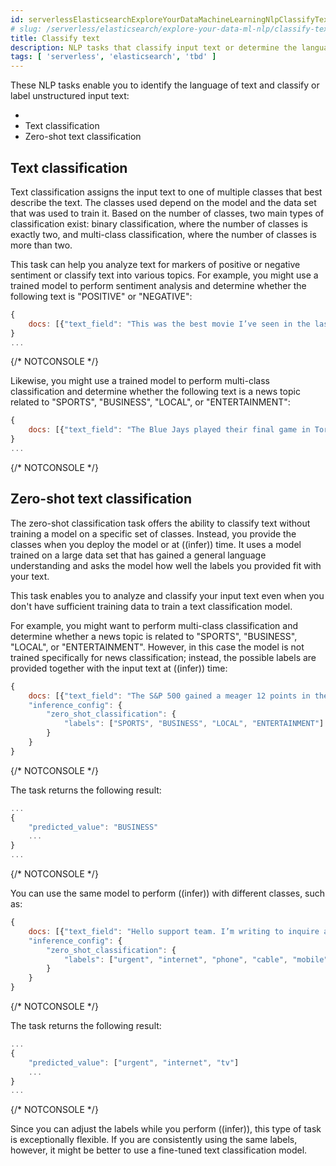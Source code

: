 ```yaml
---
id: serverlessElasticsearchExploreYourDataMachineLearningNlpClassifyText
# slug: /serverless/elasticsearch/explore-your-data-ml-nlp/classify-text
title: Classify text
description: NLP tasks that classify input text or determine the language of text. 
tags: [ 'serverless', 'elasticsearch', 'tbd' ]
---
```


<DocBadge template="technical preview" />
These NLP tasks enable you to identify the language of text and classify or 
label unstructured input text:

* <DocLink id="serverlessElasticsearchExploreYourDataMachineLearningNlpLangIdent"></DocLink>
* <DocLink id="serverlessElasticsearchExploreYourDataMachineLearningNlpClassifyText" section="text-classification">Text classification</DocLink>
* <DocLink id="serverlessElasticsearchExploreYourDataMachineLearningNlpClassifyText" section="zero-shot-text-classification">Zero-shot text classification</DocLink>

## Text classification

Text classification assigns the input text to one of multiple classes that best 
describe the text. The classes used depend on the model and the data set that 
was used to train it. Based on the number of classes, two main types of 
classification exist: binary classification, where the number of classes is 
exactly two, and multi-class classification, where the number of classes is more 
than two.

This task can help you analyze text for markers of positive or negative 
sentiment or classify text into various topics. For example, you might use a 
trained model to perform sentiment analysis and determine whether the following 
text is "POSITIVE" or "NEGATIVE":

```js
{
    docs: [{"text_field": "This was the best movie I’ve seen in the last decade!"}]
}
...
```
{/* NOTCONSOLE */}

Likewise, you might use a trained model to perform multi-class classification 
and determine whether the following text is a news topic related to "SPORTS", 
"BUSINESS", "LOCAL", or "ENTERTAINMENT":

```js
{
    docs: [{"text_field": "The Blue Jays played their final game in Toronto last night and came out with a win over the Yankees, highlighting just how far the team has come this season."}]
}
...
```
{/* NOTCONSOLE */}


## Zero-shot text classification

The zero-shot classification task offers the ability to classify text without 
training a model on a specific set of classes. Instead, you provide the classes 
when you deploy the model or at ((infer)) time. It uses a model trained on a 
large data set that has gained a general language understanding and asks the 
model how well the labels you provided fit with your text.

This task enables you to analyze and classify your input text even when you 
don't have sufficient training data to train a text classification model.

For example, you might want to perform multi-class classification and determine 
whether a news topic is related to "SPORTS", "BUSINESS", "LOCAL", or 
"ENTERTAINMENT". However, in this case the model is not trained specifically for 
news classification; instead, the possible labels are provided together with the 
input text at ((infer)) time:

```js
{
    docs: [{"text_field": "The S&P 500 gained a meager 12 points in the day’s trading. Trade volumes remain consistent with those of the past week while investors await word from the Fed about possible rate increases."}],
    "inference_config": {
        "zero_shot_classification": {
            "labels": ["SPORTS", "BUSINESS", "LOCAL", "ENTERTAINMENT"]
        }
    }
}
```
{/* NOTCONSOLE */}

The task returns the following result:

```js
...
{
    "predicted_value": "BUSINESS"
    ...
}
...
```
{/* NOTCONSOLE */}

You can use the same model to perform ((infer)) with different classes, such as:

```js
{
    docs: [{"text_field": "Hello support team. I’m writing to inquire about the possibility of sending my broadband router in for repairs. The internet is really slow and the router keeps rebooting! It’s a big problem because I’m in the middle of binge-watching The Mandalorian!"}]
    "inference_config": {
        "zero_shot_classification": {
            "labels": ["urgent", "internet", "phone", "cable", "mobile", "tv"]
        }
    }
}
```
{/* NOTCONSOLE */}

The task returns the following result:

```js
...
{
    "predicted_value": ["urgent", "internet", "tv"]
    ...
}
...
```
{/* NOTCONSOLE */}

Since you can adjust the labels while you perform ((infer)), this type of task is 
exceptionally flexible. If you are consistently using the same labels, however, 
it might be better to use a fine-tuned text classification model.